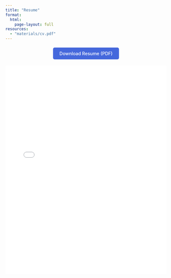 ```yaml
---
title: "Resume"
format: 
  html:
    page-layout: full
resources:
  - "materials/cv.pdf"
---
```


<div style="margin: 20px 0; text-align: center;">
  <a href="materials/cv.pdf" download style="display: inline-block; padding: 10px 20px; background-color: #4568dc; color: white; text-decoration: none; border-radius: 5px; font-weight: 500; transition: background-color 0.3s ease;">Download Resume (PDF)</a>
</div>

<div style="position: relative; padding-bottom: 129%; height: 0; overflow: hidden; max-width: 100%; width: 100%;">
  <iframe src="materials/cv.pdf" style="position: absolute; top: 0; left: 0; width: 100%; height: 100%; border: 0.5px;"></iframe>
</div>